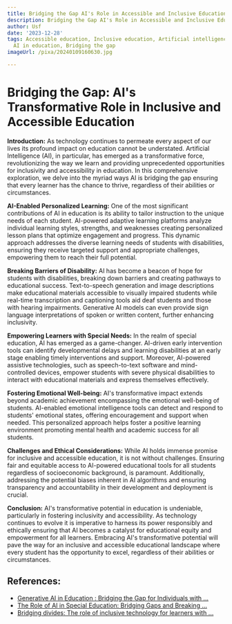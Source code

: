 ```yaml
---
title: Bridging the Gap AI's Role in Accessible and Inclusive Education
description: Bridging the Gap AI's Role in Accessible and Inclusive Education
author: Usf
date: '2023-12-28'
tags: Accessible education, Inclusive education, Artificial intelligence in education,
  AI in education, Bridging the gap
imageUrl: /pixa/20240109160630.jpg

---
```

#  Bridging the Gap: AI's Transformative  Role in Inclusive and Accessible Education

**Introduction:**
As technology continues to permeate every aspect of our lives its profound impact on education cannot be understated. Artificial  Intelligence (AI), in particular, has emerged as a transformative force, revolutionizing the way  we learn and  providing unprecedented opportunities for inclusivity and accessibility in education. In this comprehensive exploration,  we delve into the  myriad ways AI is  bridging the gap ensuring that every learner has the  chance to  thrive, regardless of their abilities or circumstances.

**AI-Enabled Personalized  Learning:**
One of the most  significant contributions of AI in  education is its ability to tailor instruction to the unique needs of each student. AI-powered adaptive learning  platforms analyze individual learning styles, strengths, and weaknesses creating personalized lesson plans  that optimize engagement and progress. This dynamic approach addresses the diverse learning needs of students  with disabilities, ensuring they receive targeted support and  appropriate challenges,  empowering them to reach their full potential.

**Breaking Barriers of Disability:**
AI has become a beacon of hope for students with disabilities, breaking down barriers and creating  pathways to educational  success. Text-to-speech generation  and image descriptions make educational materials accessible to visually impaired students while real-time transcription and captioning tools aid deaf students and those with hearing impairments. Generative AI models can even provide sign language interpretations of  spoken or written  content, further  enhancing  inclusivity.

**Empowering Learners with Special Needs:**
In the realm of special education, AI has emerged as a game-changer. AI-driven  early intervention tools can identify developmental delays and learning disabilities at an early stage enabling timely interventions and support. Moreover, AI-powered assistive technologies, such as speech-to-text software and mind-controlled devices,  empower students with severe physical disabilities to  interact with educational materials and express themselves effectively.

**Fostering Emotional Well-being:**
AI's transformative impact extends beyond academic achievement encompassing the emotional well-being of students. AI-enabled emotional intelligence tools can detect  and respond to students' emotional states, offering encouragement and  support when needed. This  personalized approach  helps foster a positive learning environment promoting mental health and  academic success for all students.

**Challenges and Ethical  Considerations:**
While AI holds immense promise for inclusive and accessible education, it is not without challenges. Ensuring fair and  equitable access to AI-powered educational tools  for all students regardless of socioeconomic  background, is paramount. Additionally,  addressing the potential biases inherent in AI algorithms and ensuring transparency and accountability in their development and deployment is crucial.

**Conclusion:**
AI's transformative potential in  education is undeniable, particularly in fostering inclusivity and accessibility. As technology continues to evolve it is imperative to harness  its power responsibly and ethically ensuring that AI becomes a catalyst for educational equity and empowerment for  all learners. Embracing AI's transformative potential will pave the way for an  inclusive and accessible educational landscape where every student  has  the opportunity to excel, regardless of  their abilities or circumstances.

## References:
- [Generative AI in Education : Bridging the Gap for Individuals with ...](https://www.linkedin.com/pulse/generative-ai-education-bridging-gap-individuals-neha-agarwal)
- [The Role of AI in Special Education: Bridging Gaps and Breaking ...](https://www.linkedin.com/pulse/role-ai-special-education-bridging-gaps-breaking-barriers-cory-scott)
- [Bridging divides: The role of inclusive technology for learners with ...](https://www.globalpartnership.org/blog/bridging-divides-role-inclusive-technology-learners-disabilities)
